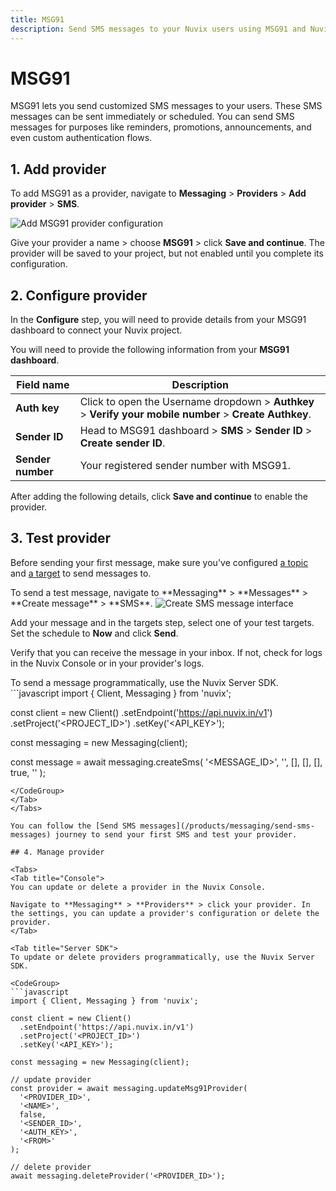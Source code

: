 ```yaml
---
title: MSG91
description: Send SMS messages to your Nuvix users using MSG91 and Nuvix Messaging.
---
```


# MSG91

MSG91 lets you send customized SMS messages to your users. These SMS messages can be sent immediately or scheduled. You can send SMS messages for purposes like reminders, promotions, announcements, and even custom authentication flows.

## 1. Add provider

To add MSG91 as a provider, navigate to **Messaging** > **Providers** > **Add provider** > **SMS**.

<Frame>
<img src="/images/docs/messaging/providers/msg91/provider.png" alt="Add MSG91 provider configuration" />
</Frame>

Give your provider a name > choose **MSG91** > click **Save and continue**. The provider will be saved to your project, but not enabled until you complete its configuration.

## 2. Configure provider

In the **Configure** step, you will need to provide details from your MSG91 dashboard to connect your Nuvix project.

You will need to provide the following information from your **MSG91 dashboard**.

| Field name | Description |
|------------|-------------|
| **Auth key** | Click to open the Username dropdown > **Authkey** > **Verify your mobile number** > **Create Authkey**. |
| **Sender ID** | Head to MSG91 dashboard > **SMS** > **Sender ID** > **Create sender ID**. |
| **Sender number** | Your registered sender number with MSG91. |

After adding the following details, click **Save and continue** to enable the provider.

## 3. Test provider

Before sending your first message, make sure you've configured [a topic](/products/messaging/topics) and [a target](/products/messaging/targets) to send messages to.

<Tabs>
<Tab title="Console">
To send a test message, navigate to **Messaging** > **Messages** > **Create message** > **SMS**.

<Frame>
<img src="/images/docs/messaging/messages/create-sms-message.png" alt="Create SMS message interface" />
</Frame>

Add your message and in the targets step, select one of your test targets. Set the schedule to **Now** and click **Send**.

Verify that you can receive the message in your inbox. If not, check for logs in the Nuvix Console or in your provider's logs.
</Tab>

<Tab title="Server SDK">
To send a message programmatically, use the Nuvix Server SDK.

<CodeGroup>
```javascript
import { Client, Messaging } from 'nuvix';

const client = new Client()
  .setEndpoint('https://api.nuvix.in/v1')
  .setProject('<PROJECT_ID>')
  .setKey('<API_KEY>');

const messaging = new Messaging(client);

const message = await messaging.createSms(
  '<MESSAGE_ID>',
  '<CONTENT>',
  [],
  [],
  [],
  true,
  ''
);
```
</CodeGroup>
</Tab>
</Tabs>

You can follow the [Send SMS messages](/products/messaging/send-sms-messages) journey to send your first SMS and test your provider.

## 4. Manage provider

<Tabs>
<Tab title="Console">
You can update or delete a provider in the Nuvix Console.

Navigate to **Messaging** > **Providers** > click your provider. In the settings, you can update a provider's configuration or delete the provider.
</Tab>

<Tab title="Server SDK">
To update or delete providers programmatically, use the Nuvix Server SDK.

<CodeGroup>
```javascript
import { Client, Messaging } from 'nuvix';

const client = new Client()
  .setEndpoint('https://api.nuvix.in/v1')
  .setProject('<PROJECT_ID>')
  .setKey('<API_KEY>');

const messaging = new Messaging(client);

// update provider
const provider = await messaging.updateMsg91Provider(
  '<PROVIDER_ID>',
  '<NAME>',
  false,
  '<SENDER_ID>',
  '<AUTH_KEY>',
  '<FROM>'
);

// delete provider
await messaging.deleteProvider('<PROVIDER_ID>');
```
</CodeGroup>
</Tab>
</Tabs>